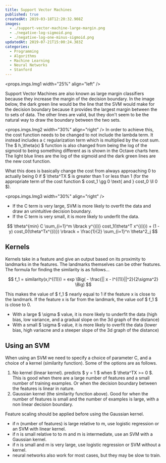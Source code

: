 ```yaml
---
title: Support Vector Machines
published: true
createdAt: 2019-03-18T12:20:32.908Z
images:
  - ./support-vector-machine-large-margin.png
  - ./negative-log-sigmoid.png
  - ./negative-log-one-minus-sigmoid.png
updatedAt: 2019-07-21T15:00:24.383Z
categories:
  - Programming
  - Algorithms
  - Machine Learning
  - Neural Networks
  - Stanford
---
```


<props.imgs.Img1 width="25%" align="left" />

Support Vector Machines are also known as large margin classifiers because they increase the margin of the decision
boundary. In the image below, the dark green line would be the line that the SVM would make for the decision boundary
because it provides the largest margin between the to sets of data. The other lines are valid, but they don't seem to be
the natural way to draw the boundary between the two sets.

<props.imgs.Img2 width="30%" align="right" /> In order to achieve this, the cost function needs to be changed to not include the lambda term. It instead includes a
`C` regularization term which is multiplied by the cost sum. The $ h_\theta(x) $ function is also
changed from being the log of the sigmoid to being something different as is shown in the Octave charts here. The light
blue lines are the log of the sigmoid and the dark green lines are the new cost function.

What this does is basically change the cost from always approaching 0 to actually
being 0 if $ \theta^TX $ is greater than 1 or less than 1
(for the appropriate term of the cost function $ cost_1 \gg 0 \text{ and } cost_0 \ll 0 $).

<props.imgs.Img3 width="30%" align="right" />

- If the C term is very large, SVM is more likely to overfit the data and draw an unintuitive decision boundary.
- If the C term is very small, it is more likely to underfit the data.

$$
  \theta^{min} C \sum_{i=1}^m \lbrack y^{(i)} cost_1(\theta^T x^{(i)}) + (1 - y) cost_0(\theta^Tx^{(i)}) \rbrack +
  \frac{1}{2} \sum_{i=1}^n \theta^2_j
$$

## Kernels

Kernels take in a feature and give an output based on its proximity to landmarks in the features. The landmarks
themselves can be other features. The formula for finding the similarity is as follows...

$$
f_1 = similarity(x,l^{(1)}) = exp \Big( - \frac{|| x - l^{(1)}||^2}{2\sigma^2} \Big)
$$

This makes the value of $ f_1 $ nearly equal to 1 if the feature x is close to the landmark. If the
feature x is far from the landmark, the value oof $ f_1 $ is close to 0.

- With a large $ \sigma $ value, it is more likely to underfit the data (high bias, low variance, and
  a gradual slope on the 3d graph of the distance)
- With a small $ \sigma $ value, it is more likely to overfit the data (lower bias, high variacne and a
  steeper slope of the 3d graph of the distance)

## Using an SVM

When using an SVM we need to specify a choice of parameter C, and a choice of a kernel (similarity function). Some of
the options are as follows.

1. No kernel (linear kernel). predicts $ y = 1 $ when $ \theta^TX >= 0 $. This is good when there are a
large number of features and a small number of training examples. Or when the decision boundary between the features is
linear in nature.
2. Gaussian kernel (the similarity function above). Good for when the number of features is small and the number of
examples is large, with a non linear decision boundary.

Feature scaling should be applied before using the Gaussian kernel.

- if n (number of features) is large relative to m, use logistic regression or an SVM with linear kernel.
- if n is small relative to to m and m is intermediate, use an SVM with a Gaussian kernel.
- if n is small and m is very large, use logistic regression or SVM without a kernel.
- neural networks also work for most cases, but they may be slow to train.
